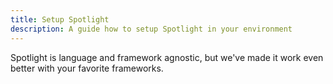 ```yaml
---
title: Setup Spotlight
description: A guide how to setup Spotlight in your environment
---
```


Spotlight is language and framework agnostic, but we've made it work even better with your favorite frameworks.

<LinkCard title="Astro" href="./astro/" description="Spotlight integrates automatically with Astro's Dev Toolbar." />
<LinkCard title="Other" href="./other/" description="Setup Spotlight in another language or framework." />


